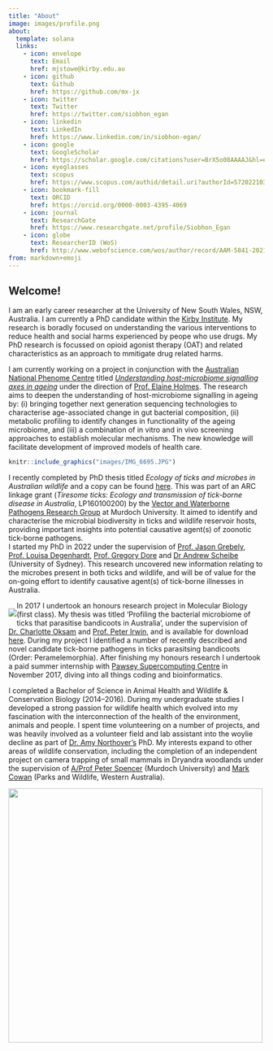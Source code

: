 ```yaml
---
title: "About"
image: images/profile.png
about:
  template: solana
  links:
    - icon: envelope
      text: Email
      href: mjstowe@kirby.edu.au
    - icon: github
      text: Github
      href: https://github.com/mx-jx
    - icon: twitter
      text: Twitter
      href: https://twitter.com/siobhon_egan
    - icon: linkedin
      text: LinkedIn
      href: https://www.linkedin.com/in/siobhon-egan/
    - icon: google
      text: GoogleScholar
      href: https://scholar.google.com/citations?user=BrX5o08AAAAJ&hl=en&oi=ao
    - icon: eyeglasses
      text: scopus
      href: https://www.scopus.com/authid/detail.uri?authorId=57202210372&amp;eid=2-s2.0-85047463715
    - icon: bookmark-fill
      text: ORCID
      href: https://orcid.org/0000-0003-4395-4069
    - icon: journal
      text: ResearchGate
      href: https://www.researchgate.net/profile/Siobhon_Egan
    - icon: globe
      text: ResearcherID (WoS)
      href: http://www.webofscience.com/wos/author/record/AAM-5841-2021
from: markdown+emoji
---
```


## Welcome!

I am an early career researcher at the University of New South Wales, NSW, Australia. I am currently a PhD candidate within the [Kirby Institute](https://www.murdoch.edu.au/research/hfi/our-centres/centre-for-computational-and-systems-medicine). My research is boradly focused on understanding the various interventions to reduce health and social harms experienced by peope who use drugs. My PhD research is focussed on opioid agonist therapy (OAT) and related characteristics as an approach to mmitigate drug related harms. 

I am currently working on a project in conjunction with the [Australian National Phenome Centre](https://www.murdoch.edu.au/research/anpc) titled [*Understanding host-microbiome signalling axes in ageing*](https://www.arc.gov.au/news-publications/media/funding-announcement-kits/australian-laureate-fellowships-2020/2020-laureate-profile-professor-elaine-holmes) under the direction of [Prof. Elaine Holmes](https://www.researchgate.net/profile/Elaine-Holmes). The research aims to deepen the understanding of host-microbiome signalling in ageing by: (i) bringing together next generation sequencing technologies to characterise age-associated change in gut bacterial composition, (ii) metabolic profiling to identify changes in functionality of the ageing microbiome, and (iii) a combination of in vitro and in vivo screening approaches to establish molecular mechanisms. The new knowledge will facilitate development of improved models of health care.

```r
knitr::include_graphics("images/IMG_6695.JPG")
```

I recently completed by PhD thesis titled *Ecology of ticks and microbes in Australian wildlife* and a copy can be found [here](https://researchrepository.murdoch.edu.au/id/eprint/65255/). 
This was part of an ARC linkage grant (*Tiresome ticks: Ecology and transmission of tick-borne disease in Australia*, LP160100200) by the [Vector and Waterborne Pathogens Research Group](http://www.murdoch.edu.au/Research-capabilities/Vector-and-Waterborne-Pathogens-Group/Meet-the-Team/) at Murdoch University. 
It aimed to identify and characterise the microbial biodiversity in ticks and wildlife reservoir hosts, providing important insights into potential causative agent(s) of zoonotic tick-borne pathogens.  
I started my PhD in 2022 under the supervision of [Prof. Jason Grebely](http://profiles.murdoch.edu.au/myprofile/charlotte-oskam/), [Prof. Louisa Degenhardt](http://profiles.murdoch.edu.au/myprofile/peter-irwin/), [Prof. Gregory Dore](http://profiles.murdoch.edu.au/myprofile/una-ryan/) and [Dr Andrew Scheibe](http://sydney.edu.au/science/people/peter.banks.php) (University of Sydney).  This research uncovered new information relating to the microbes present in both ticks and wildlife, and will be of value for the on-going effort to identify causative agent(s) of tick-borne illnesses in Australia.

::: {style="float:left;"}
![](images/am_triguttatum_SEa.png)
:::

In 2017 I undertook an honours research project in Molecular Biology (first class). My thesis was titled 'Profiling the bacterial microbiome of ticks that parasitise bandicoots in Australia', under the supervision of [Dr. Charlotte Oksam](http://profiles.murdoch.edu.au/myprofile/charlotte-oskam/) and [Prof. Peter Irwin,](http://profiles.murdoch.edu.au/myprofile/peter-irwin/) and is available for download [here](http://researchrepository.murdoch.edu.au/id/eprint/40003/). During my project I identified a number of recently described and novel candidate tick-borne pathogens in ticks parasitsing bandicoots (Order: Peramelemorphia). After finishing my honours research I undertook a paid summer internship with [Pawsey Supercomputing Centre](https://www.pawsey.org.au/) in November 2017, diving into all things coding and bioinformatics.

I completed a Bachelor of Science in Animal Health and Wildlife & Conservation Biology (2014--2016). During my undergraduate studies I developed a strong passion for wildlife health which evolved into my fascination with the interconnection of the health of the environment, animals and people. I spent time volunteering on a number of projects, and was heavily involved as a volunteer field and lab assistant into the woylie decline as part of [Dr. Amy Northover's](https://www.researchgate.net/profile/Amy_Northover) PhD. My interests expand to other areas of wildlife conservation, including the completion of an independent project on camera trapping of small mammals in Dryandra woodlands under the supervision of [A/Prof Peter Spencer](http://profiles.murdoch.edu.au/myprofile/peter-spencer/) (Murdoch University) and [Mark Cowan](https://www.researchgate.net/profile/Mark_Cowan5) (Parks and Wildlife, Western Australia).

![](images/IMG_9093.JPG){width="500"}
